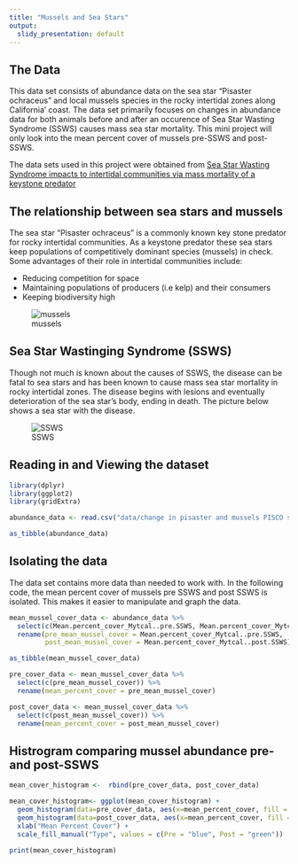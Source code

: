 ```yaml
---
title: "Mussels and Sea Stars"
output:
  slidy_presentation: default
---
```


## The Data

This data set consists of abundance data on the sea star "Pisaster ochraceus" and local mussels species in the rocky intertidal zones along California' coast. The data set primarily focuses on changes in abundance data for both animals before and after an occurence of Sea Star Wasting Syndrome (SSWS) causes mass sea star mortality. This mini project will only look into the mean percent cover of mussels pre-SSWS and post-SSWS.

The data sets used in this project were obtained from [Sea Star Wasting Syndrome impacts to intertidal communities via mass mortality of a keystone predator](https://figshare.com/articles/dataset/Data_for_Sea_Star_Wasting_Syndrome_impacts_to_intertidal_communities_via_mass_mortality_of_a_keystone_predator_/9795584)


## The relationship between sea stars and mussels

The sea star "Pisaster ochraceus" is a commonly known key stone predator for rocky intertidal communities. As a keystone predator these sea stars keep populations of competitively dominant species (mussels) in check. Some advantages of their role in intertidal communities include:

- Reducing competition for space
- Maintaining populations of producers (i.e kelp) and their consumers
- Keeping biodiversity high

![mussels](https://inverts.wallawalla.edu/Echinodermata/Class%20Asteroidea/Pisaster%20Predate%20mussels.jpg)


## Sea Star Wastinging Syndrome (SSWS)

Though not much is known about the causes of SSWS, the disease can be fatal to sea stars and has been known to cause mass sea star mortality in rocky intertidal zones. The disease begins with lesions and eventually deterioration of the sea star's body, ending in death. The picture below shows a sea star with the disease. 

![SSWS](https://www.fondriest.com/news/wp-content/uploads/2018/04/Seastar_white_lesions.jpg)



## Reading in and Viewing the dataset
```r
library(dplyr)
library(ggplot2)
library(gridExtra)
```

```r
abundance_data <- read.csv("data/change in pisaster and mussels PISCO sites.csv")
```


```r
as_tibble(abundance_data)
```



## Isolating the data

The data set contains more data than needed to work with. In the following code, the mean percent cover of mussels pre SSWS and post SSWS is isolated. This makes it easier to manipulate and graph the data. 


```r
mean_mussel_cover_data <- abundance_data %>% 
  select(c(Mean.percent_cover_Mytcal..pre.SSWS, Mean.percent_cover_Mytcal..post.SSWS)) %>%
  rename(pre_mean_mussel_cover = Mean.percent_cover_Mytcal..pre.SSWS, 
         post_mean_mussel_cover = Mean.percent_cover_Mytcal..post.SSWS)

as_tibble(mean_mussel_cover_data)
```

```r
pre_cover_data <- mean_mussel_cover_data %>%
  select(c(pre_mean_mussel_cover)) %>%
  rename(mean_percent_cover = pre_mean_mussel_cover)
```

```r
post_cover_data <- mean_mussel_cover_data %>%
  select(c(post_mean_mussel_cover)) %>%
  rename(mean_percent_cover = post_mean_mussel_cover)
```

## Histrogram comparing mussel abundance pre- and post-SSWS

```r
mean_cover_histogram <-  rbind(pre_cover_data, post_cover_data)

mean_cover_histogram<- ggplot(mean_cover_histogram) + 
  geom_histogram(data=pre_cover_data, aes(x=mean_percent_cover, fill = "Pre"), alpha = 0.5) +
  geom_histogram(data=post_cover_data, aes(x=mean_percent_cover, fill = "Post"), alpha = 0.5) + 
  xlab("Mean Percent Cover") + 
  scale_fill_manual("Type", values = c(Pre = "blue", Post = "green"))

print(mean_cover_histogram)
```

